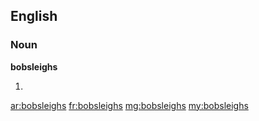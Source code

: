 ==English==

===Noun===
'''bobsleighs'''

# {{plural of|bobsleigh}}

[[ar:bobsleighs]]
[[fr:bobsleighs]]
[[mg:bobsleighs]]
[[my:bobsleighs]]